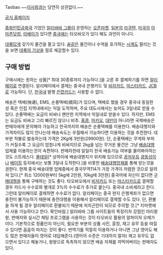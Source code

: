 {{{+1 淘宝网}}}
Taobao
~~[[타오(EXO-M)|이사람]]과는 당연히 상관없다.~~

[http://www.taobao.com 공식 홈페이지]

[[중화인민공화국]] 기업인 [[알리바바 그룹]]이 운영하는 [[오픈마켓]]. [[일본]]의 [[라쿠텐]], [[미국]]의 [[아마존닷컴]], [[이베이]]가 있다면 [[중국]]에는 타오바오가 있다 해도 과언이 아니다.

[[대륙]]답게 갖가지 물건을 팔고 있다. [[술]]같은 물건이나 수억을 호가하는 [[시계]]도 팔리는 것을 보면 [[대륙의 기상]]을 절로 체감할수 있다.

== 구매 방법 ==
구매시에는 원하는 상품[* 최대 30종류까지 가능하다.]을 고른 후 결제하기를 하면 [[알리페이]]로 연결된다. 알리페이에서 결제는 중국내 은행카드 및 [[비자카드]], [[마스터카드]], [[JCB]]로 가능하다. 단, [[한국]]내 발행 [[은련]]카드는 사용할 수 없다.

배송은 택배(快递), EMS, 순풍택배(顺风)가 있으며, 택배로 했을 경우 중국내 동일한 성 혹은 인접 지역내에서는 익일 도착하며, 주요 대도시에서는 늦어도 3일내로 받을 수 있다. 순풍택배는 요금이 비싸나 왠만한 지역에서 익일내로 받을수 있다. 하지만, EMS는 요금도 비싸고 그리 빠르진 않으니 비추.
[[홍콩]], [[마카오]], [[대만]]이 아니라면 국제배송은 판매자에게 문의해야 가능하고 한국까지의 배송은 순풍택배를 이용한다. 배송대행지와 가격차이도 많이 안나는데 배송속도는 우월해서 가능하다면 이용하는 것을 추천한다. 대부분 착불로 발송하는데 가격은 2Kg에 3만원(29900원). 단, 순풍택배는 무게와 부피가 커질수록 그 요금이 엄청나게 비싸지므로 2kg을 넘는 무거운 물건은 그냥 [[배송대행]] 업체를 이용하는것이 속편하다. 판매자한테 일일이 한국 배송가능 여부를 물어봐야하는 것도 스트레스다. [[몰테일]][* 상하이에 배송대행지가 위치해 있으므로 [[광저우]]등 [[광동성]]이나 [[베이징]] 등지에서는 보통 3일내 도착한다.]을 비롯한 [[배송대행]]업체를 통해 받는것을 권한다. 현재 중국 배송대행 업체중에서 중국무역114가 가장 가격이 저렴한 것으로 알려져 있다.[* 최소 12000원부터 5kg에 2만원, 10kg에 3만원] 중국어에 자신이 없다면 [[구매대행]]을 통해 구매하는 것도 좋다.
타오바오에서 [[비자카드]] 또는 [[마스타카드]]로 결제할 경우 카드사 수수료와 별개로 3%의 수수료가 추가로 붙는다. 중국내 소비세라고 한다. 그런데 알리페이로 결제하면 수수료가 없다. 알리페이는 중국 현지 은행계좌가 없으면 충전이 불가능하기 때문에 충전대행을 이용해서 알리페이로 결제할 수도 있다. 단, 환불을 하게 될 경우 알리페이로 환불되기 때문에 처치곤란이 되므로 주의할 것.[* 지마켓에서 사용 가능하다고 한다. 확인바람.]
알리바바 그룹 사이트들의 특징이자 강점인 아리왕왕, 판매자와 실시간 채팅 프로그램을 사용하는 것이 타오바오 활용의 알파이자 오메가이다. 기본적으로 정품인지 아닌지, 필요한 부분의 상품 사진, 흥정, 재고 유무 등을 따질 수 있다면 꼼꼼히 따지는 것이 좋다. 번역기를 적절히 이용하거나 아니면 그냥 영어도 해도 많은 판매자들이 영어로 대답해준다.(영어의 수준은 기대하지 말자) 재고 유무도 없으면서 있다고 해놓거나, 왕왕으로 독촉하지 않으면 배송 자체를 까먹어버리는 판매자도 있다. 
